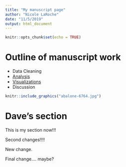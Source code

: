 ```yaml
---
title: "My manuscript page"
author: "Nicole LaRoche"
date: "11/5/2019"
output: html_document
---
```


```r
knitr::opts_chunk$set(echo = TRUE)
```

# Outline of manuscript work

- Data Cleaning
- [Analysis](analysis.html)
- [Visualizations](visualizations.html)
- Discussion


<!-- <img src="abalone-6764.jpg" title="Abalone"/> -->

```r

knitr::include_graphics("abalone-6764.jpg")

```

# Dave's section

This is my section now!!!

Second changes!!!!

New change.

Final change.... maybe?


